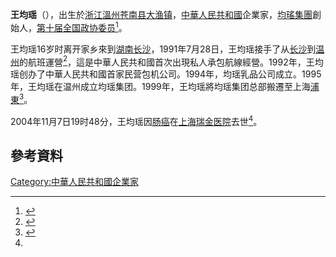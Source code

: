 '''王均瑶'''（{{bd|1966年||2004年|11月7日}}），出生於[[浙江|浙江]][[溫州|溫州]][[苍南县|苍南县]][[大渔镇|大渔镇]]，[[中華人民共和國|中華人民共和國]]企業家，[[均瑤集團|均瑤集團]]創始人，[[第十届全国政协委员|第十届全国政协委员]]<ref name=新華>{{cite news |title=均瑶集团证实董事长王均瑶已病逝　享年38岁 |url=http://news.carnoc.com/list/45/45004.html |publisher=新華網}}</ref>。

王均瑶16岁时离开家乡來到[[湖南|湖南]][[长沙|长沙]]，1991年7月28日，王均瑶接手了从[[长沙|长沙]]到[[温州|温州]]的航班運營<ref>{{cite news |title=温州富豪王均瑶38岁英年早逝 |url=http://finance.sina.com.cn/leadership/crz/20041111/08411147210.shtml |publisher=北京青年报 |accessdate=2020-08-03 |archive-date=2005-03-11 |archive-url=https://web.archive.org/web/20050311085924/http://finance.sina.com.cn/leadership/crz/20041111/08411147210.shtml |dead-url=no }}</ref>，這是中華人民共和國首次出現私人承包航線經營。1992年，王均瑶创办了中華人民共和國首家民营包机公司。1994年，均瑶乳品公司成立。1995年，王均瑶在温州成立均瑶集团。1999年，王均瑶將均瑶集团总部搬遷至上海[[浦東|浦東]]<ref>{{cite news |title=38岁 均瑶集团创始人病逝 |url=http://finance.sina.com.cn/g/20041111/07061146903.shtml |publisher=成都商报 |accessdate=2020-08-03 |archive-date=2020-02-19 |archive-url=https://web.archive.org/web/20200219060821/http://finance.sina.com.cn/g/20041111/07061146903.shtml |dead-url=no }}</ref>。

2004年11月7日19时48分，王均瑶因[[肠癌|肠癌]]在[[上海|上海]][[上海交通大学医学院附属瑞金医院|瑞金医院]]去世<ref name=新華/>。

== 參考資料 ==
{{Reflist|2}}

[[Category:中華人民共和國企業家|Category:中華人民共和國企業家]]